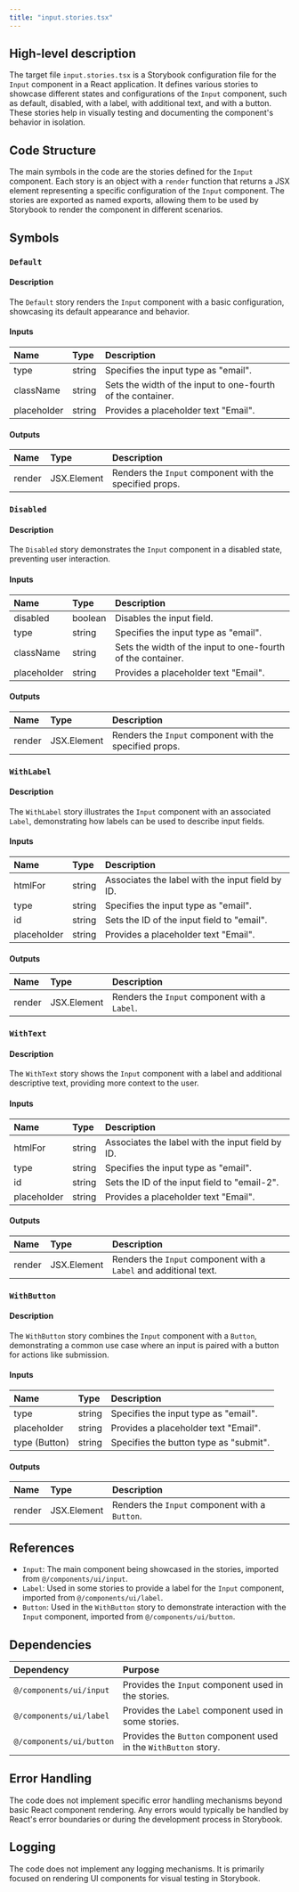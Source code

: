 ```yaml
---
title: "input.stories.tsx"
---
```


## High-level description

The target file `input.stories.tsx` is a Storybook configuration file for the `Input` component in a React application. It defines various stories to showcase different states and configurations of the `Input` component, such as default, disabled, with a label, with additional text, and with a button. These stories help in visually testing and documenting the component's behavior in isolation.

## Code Structure

The main symbols in the code are the stories defined for the `Input` component. Each story is an object with a `render` function that returns a JSX element representing a specific configuration of the `Input` component. The stories are exported as named exports, allowing them to be used by Storybook to render the component in different scenarios.

## Symbols

### `Default`
#### Description
The `Default` story renders the `Input` component with a basic configuration, showcasing its default appearance and behavior.

#### Inputs
| Name | Type | Description |
|:-----|:-----|:------------|
| type | string | Specifies the input type as "email". |
| className | string | Sets the width of the input to one-fourth of the container. |
| placeholder | string | Provides a placeholder text "Email". |

#### Outputs
| Name | Type | Description |
|:-----|:-----|:------------|
| render | JSX.Element | Renders the `Input` component with the specified props. |

### `Disabled`
#### Description
The `Disabled` story demonstrates the `Input` component in a disabled state, preventing user interaction.

#### Inputs
| Name | Type | Description |
|:-----|:-----|:------------|
| disabled | boolean | Disables the input field. |
| type | string | Specifies the input type as "email". |
| className | string | Sets the width of the input to one-fourth of the container. |
| placeholder | string | Provides a placeholder text "Email". |

#### Outputs
| Name | Type | Description |
|:-----|:-----|:------------|
| render | JSX.Element | Renders the `Input` component with the specified props. |

### `WithLabel`
#### Description
The `WithLabel` story illustrates the `Input` component with an associated `Label`, demonstrating how labels can be used to describe input fields.

#### Inputs
| Name | Type | Description |
|:-----|:-----|:------------|
| htmlFor | string | Associates the label with the input field by ID. |
| type | string | Specifies the input type as "email". |
| id | string | Sets the ID of the input field to "email". |
| placeholder | string | Provides a placeholder text "Email". |

#### Outputs
| Name | Type | Description |
|:-----|:-----|:------------|
| render | JSX.Element | Renders the `Input` component with a `Label`. |

### `WithText`
#### Description
The `WithText` story shows the `Input` component with a label and additional descriptive text, providing more context to the user.

#### Inputs
| Name | Type | Description |
|:-----|:-----|:------------|
| htmlFor | string | Associates the label with the input field by ID. |
| type | string | Specifies the input type as "email". |
| id | string | Sets the ID of the input field to "email-2". |
| placeholder | string | Provides a placeholder text "Email". |

#### Outputs
| Name | Type | Description |
|:-----|:-----|:------------|
| render | JSX.Element | Renders the `Input` component with a `Label` and additional text. |

### `WithButton`
#### Description
The `WithButton` story combines the `Input` component with a `Button`, demonstrating a common use case where an input is paired with a button for actions like submission.

#### Inputs
| Name | Type | Description |
|:-----|:-----|:------------|
| type | string | Specifies the input type as "email". |
| placeholder | string | Provides a placeholder text "Email". |
| type (Button) | string | Specifies the button type as "submit". |

#### Outputs
| Name | Type | Description |
|:-----|:-----|:------------|
| render | JSX.Element | Renders the `Input` component with a `Button`. |

## References

- `Input`: The main component being showcased in the stories, imported from `@/components/ui/input`.
- `Label`: Used in some stories to provide a label for the `Input` component, imported from `@/components/ui/label`.
- `Button`: Used in the `WithButton` story to demonstrate interaction with the `Input` component, imported from `@/components/ui/button`.

## Dependencies

| Dependency | Purpose |
|:-----------|:--------|
| `@/components/ui/input` | Provides the `Input` component used in the stories. |
| `@/components/ui/label` | Provides the `Label` component used in some stories. |
| `@/components/ui/button` | Provides the `Button` component used in the `WithButton` story. |

## Error Handling

The code does not implement specific error handling mechanisms beyond basic React component rendering. Any errors would typically be handled by React's error boundaries or during the development process in Storybook.

## Logging

The code does not implement any logging mechanisms. It is primarily focused on rendering UI components for visual testing in Storybook.